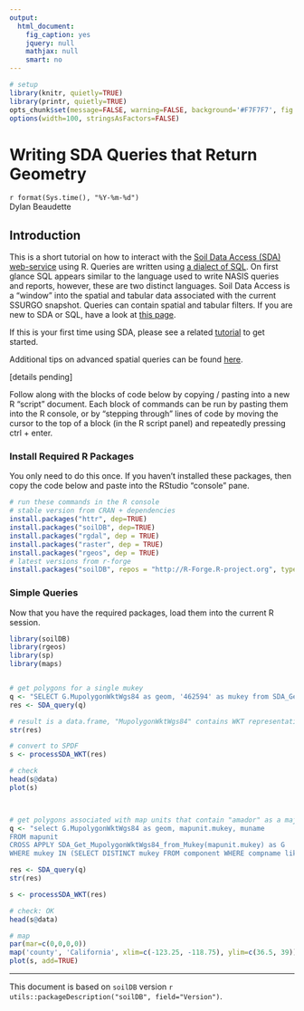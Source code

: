 ```yaml
---
output:
  html_document:
    fig_caption: yes
    jquery: null
    mathjax: null
    smart: no
---
```


```r
# setup
library(knitr, quietly=TRUE)
library(printr, quietly=TRUE)
opts_chunk$set(message=FALSE, warning=FALSE, background='#F7F7F7', fig.align='center', fig.retina=1, dev='png', tidy=FALSE, verbose=FALSE)
options(width=100, stringsAsFactors=FALSE)
```

Writing SDA Queries that Return Geometry
================================
`r format(Sys.time(), "%Y-%m-%d")`
<br>Dylan Beaudette

## Introduction
This is a short tutorial on how to interact with the [Soil Data Access (SDA) web-service](http://sdmdataaccess.nrcs.usda.gov/) using R. Queries are written using [a dialect of SQL](https://technet.microsoft.com/en-us/library/bb264565(v=sql.90).aspx). On first glance SQL appears similar to the language used to write NASIS queries and reports, however, these are two distinct languages. Soil Data Access is a "window" into the spatial and tabular data associated with the current SSURGO snapshot. Queries can contain spatial and tabular filters. If you are new to SDA or SQL, have a look at [this page](http://sdmdataaccess.nrcs.usda.gov/QueryHelp.aspx).

If this is your first time using SDA, please see a related [tutorial](https://r-forge.r-project.org/scm/viewvc.php/*checkout*/docs/soilDB/SDA-tutorial.html?root=aqp) to get started.

Additional tips on advanced spatial queries can be found [here](http://sdmdataaccess.sc.egov.usda.gov/documents/AdvancedSpatialDataAccess.pdf).

[details pending]

Follow along with the blocks of code below by copying / pasting into a new R "script" document. Each block of commands can be run by pasting them into the R console, or by "stepping through" lines of code by moving the cursor to the top of a block (in the R script panel) and repeatedly pressing ctrl + enter.

### Install Required R Packages
You only need to do this once. If you haven't installed these packages, then copy the code below and paste into the RStudio "console" pane.
```r
# run these commands in the R console
# stable version from CRAN + dependencies
install.packages("httr", dep=TRUE)
install.packages("soilDB", dep=TRUE)
install.packages("rgdal", dep = TRUE)
install.packages("raster", dep = TRUE)
install.packages("rgeos", dep = TRUE)
# latest versions from r-forge
install.packages("soilDB", repos = "http://R-Forge.R-project.org", type = "source")
```


### Simple Queries 

Now that you have the required packages, load them into the current R session.
```r
library(soilDB)
library(rgeos)
library(sp)
library(maps)


# get polygons for a single mukey
q <- "SELECT G.MupolygonWktWgs84 as geom, '462594' as mukey from SDA_Get_MupolygonWktWgs84_from_Mukey('462594') as G"
res <- SDA_query(q)

# result is a data.frame, "MupolygonWktWgs84" contains WKT representation of geometry
str(res)

# convert to SPDF
s <- processSDA_WKT(res)

# check
head(s@data)
plot(s)



# get polygons associated with map units that contain "amador" as a major component
q <- "select G.MupolygonWktWgs84 as geom, mapunit.mukey, muname
FROM mapunit
CROSS APPLY SDA_Get_MupolygonWktWgs84_from_Mukey(mapunit.mukey) as G
WHERE mukey IN (SELECT DISTINCT mukey FROM component WHERE compname like 'amador%' AND majcompflag = 'Yes')"

res <- SDA_query(q)
str(res)

s <- processSDA_WKT(res)

# check: OK
head(s@data)

# map
par(mar=c(0,0,0,0))
map('county', 'California', xlim=c(-123.25, -118.75), ylim=c(36.5, 39))
plot(s, add=TRUE)
```


----------------------------
This document is based on `soilDB` version `r utils::packageDescription("soilDB", field="Version")`.
